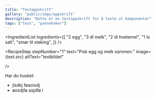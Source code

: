 ```yaml
---
title: "Testoppskrift"
gallery: "public/imgs/oppskrift"
description: "Dette er en testoppskrift for å teste ut komponenter"
tags: ["test", "pannekaker"]
---
```



<IngredientList
  ingredients={[
    "2 egg",
    "3 dl melk",
    "2 dl hvetemel",
    "1 ts salt",
    "smør til steking",
  ]}
/>

<RecipeStep stepNumber="1" text="Pisk egg og melk sammen."
image={test.src} altText="testbildet"

/>

<RecipeStep stepNumber="2" text="Tilsett mel og salt, og rør til jevn røre." />
<RecipeStep
  stepNumber="3"
  text="Stek pannekaker på middels varme spdifj øaosdj føaoisdj føoiasjd øfoija sødoifj øasoidj føoiasjd øfoiajs døofij øasoidjf øoasidjfø oaisjd øfoijas døoifj øaosidjf øoaisd fj."
/>

<RecipeStep
  altText="bruk gjerne romtempererte egg"
  text="Pisk egg og melk sammen"
/>


Har du husket:

- jlsdkj føaoisdj
- øosdjfø asjdfø i
